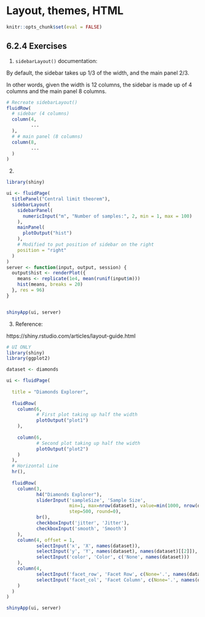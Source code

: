 # Layout, themes, HTML

```r
knitr::opts_chunk$set(eval = FALSE)
```

## 6.2.4 Exercises {-}

1. `sidebarLayout()` documentation: 

::: {.rmdnote}
By default, the sidebar takes up 1/3 of the width, and the main panel 2/3. 
:::

In other words, given the width is 12 columns, the sidebar is made up of 4 columns and the main panel 8 columns. 

```r
# Recreate sidebarLayout()
fluidRow(
  # sidebar (4 columns)
  column(4, 
         ...
  ),
  # # main panel (8 columns)
  column(8, 
         ...
  )
)
```



2. 
```r
library(shiny)

ui <- fluidPage(
  titlePanel("Central limit theorem"),
  sidebarLayout(
    sidebarPanel(
      numericInput("m", "Number of samples:", 2, min = 1, max = 100)
    ),
    mainPanel(
      plotOutput("hist")
    ),
    # Modified to put position of sidebar on the right
    position = "right"
  )
)
server <- function(input, output, session) {
  output$hist <- renderPlot({
    means <- replicate(1e4, mean(runif(input$m)))
    hist(means, breaks = 20)
  }, res = 96)
}


shinyApp(ui, server)
```



3.  Reference: 

::: {.rmdimportant}
https://shiny.rstudio.com/articles/layout-guide.html
:::

```r
# UI ONLY
library(shiny)
library(ggplot2)

dataset <- diamonds

ui <- fluidPage(
  
  title = "Diamonds Explorer",
  
  fluidRow(
    column(6,
           # First plot taking up half the width
           plotOutput("plot1")
    ),
    
    column(6,
           # Second plot taking up half the width
           plotOutput("plot2")
    )
  ),
  # Horizontal Line
  hr(),
  
  fluidRow(
    column(3,
           h4("Diamonds Explorer"),
           sliderInput('sampleSize', 'Sample Size', 
                       min=1, max=nrow(dataset), value=min(1000, nrow(dataset)), 
                       step=500, round=0),
           br(),
           checkboxInput('jitter', 'Jitter'),
           checkboxInput('smooth', 'Smooth')
    ),
    column(4, offset = 1,
           selectInput('x', 'X', names(dataset)),
           selectInput('y', 'Y', names(dataset), names(dataset)[[2]]),
           selectInput('color', 'Color', c('None', names(dataset)))
    ),
    column(4,
           selectInput('facet_row', 'Facet Row', c(None='.', names(dataset))),
           selectInput('facet_col', 'Facet Column', c(None='.', names(dataset)))
    )
  )
)

shinyApp(ui, server)
```



